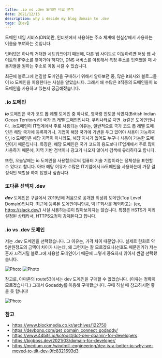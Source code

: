 ```yaml
---
title: .io vs .dev 도메인 비교 분석
date: 2021/12/15
description: why i decide my blog domain to .dev
tags: [Dev]
---
```


도메인 네임 서비스(DNS)란, 인터넷에서 사용하는 주소 체계에 현실상에서 사용하는 이름을 부여하는 것입니다.

인터넷은 하나의 거대한 네트워크이기 때문에, 다른 웹 사이트로 이동하려면 해당 웹 사이트의 IP주소를 찾아가야 하지만, DNS 서비스를 이용해서 특정 주소를 입력했을 때 사용자들을 원하는 주소로 이동 시킬 수 있습니다.

최근에 블로그에 연결할 도메인을 구매하기 위해서 알아보던 중, 많은 it회사와 블로그들이 io 도메인을 이용한다는 사실을 알았습니다. 그래서 왜 수많은 it직종의 도메인들이 io 도메인을 사용하고 있는지 궁금해졌습니다.

### .io  도메인

***io*** 도메인은 국가 코드 톱 레벨 도메인 중 하나로, 영국령 인도양 식민지(British Indian Ocean Territory)의 국가 톱 레벨 도메인입니다. 우리나라로 치면 .kr같은 도메인입니다. .io도메인이 IT업계에서 주로 사용되는 이유는, 일반적으로 국가 코드 톱 레벨 도메인은 해당 국가에 등록하거나, 기업이 해당 국가에 기반을 두고 있어야 사용이 가능하지만, io 도메인은 해당 지역이 아니라도, 해당 지사가 없어도 누구나 사용이 가능한 도메인이기 때문입니다.
특징은, 해당 도메인은 국가 코드의 용도보다 IT업계에서 주로 많이 사용하기 때문에, 지역 기반 검색이나 광고가 나오지 않아서 검색에 유리하다고 합니다.

또한, 오늘날에는 io 도메인을 사용함으로써 컴퓨터 기술 기업이라는 정체성을 표현할 수 있다고 합니다.
아마 해당 이유가 수많은 IT기업에서 io도메인을 사용하는데 가장 결정적인 역할을 하지 않았나 싶습니다.


### 또다른 선택지 .dev
***dev*** 도메인은 구글에서 2019년에 처음으로 공개한 최상위 도메인(Top Level Domain)입니다. 최근에 등록된 도메인이니만큼, 빅 IT회사를 제외하고는 (ex, https://slack.dev/) 사실 사용하는곳이 많아보이지는 않습니다.
특징은 HSTS가 미리 설정된 상태라서, HTTPS요청이 강제된다고 합니다.


### .io vs .dev 도메인
저는 .dev 도메인을 선택했습니다. 그 이유는, 가격 차이 때문입니다.
실제로 한화로 약 5만원정도의 금액이 차이가 나는데, 왜 그런지는 잘 모르겠으나(선호도 때문인가?) 저는 혼자 끄적거릴 블로그에 사용할 도메인이기 때문에 그렇게 중요하지 않아서 싼걸 선택했습니다.

<Image
  src='https://seongwoon-blog.s3.ap-northeast-2.amazonaws.com/images/difference-of-dev-and-io-domains/io-price.png'
  alt="Photo"
  width={800}
  height={400}
  priority
  className="next-image"
/>
<Image
  src='https://seongwoon-blog.s3.ap-northeast-2.amazonaws.com/images/difference-of-dev-and-io-domains/dev-price.png'
  alt="Photo"
  width={800}
  height={400}
  priority
  className="next-image"
/>

참고로, 아마존의 route53에서는 dev 도메인을 구매할 수 없었습니다. (이유는 정확히 모르겠습니다.) 그래서 Godaddy를 이용해 구매했습니다. 구매 하실 때 참고하시면 좋을 듯 합니다!

<Image
  src='https://seongwoon-blog.s3.ap-northeast-2.amazonaws.com/images/difference-of-dev-and-io-domains/route53.png'
  alt="Photo"
  width={800}
  height={300}
  priority
  className="next-image"
/>


### 참고
- https://www.blockmedia.co.kr/archives/122750
- https://devbono.com/get_domain_connect_godaddy/
- https://www.44bits.io/ko/post/dot-dev-doamin-for-developers
- https://bigboss.dev/2021/03/domain-for-developer/
- https://medium.com/windmill-engineering/dev-is-a-better-io-why-we-moved-to-tilt-dev-9fc8321693d3
